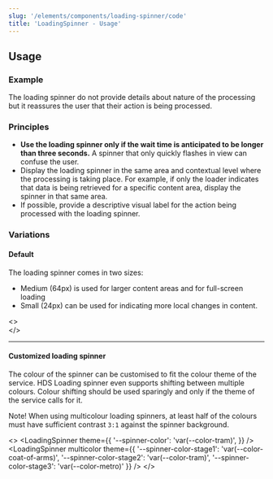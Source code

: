 ```yaml
---
slug: '/elements/components/loading-spinner/code'
title: 'LoadingSpinner - Usage'
---
```



## Usage

### Example
<LoadingSpinner />

The loading spinner do not provide details about nature of the processing but it reassures the user that their action is being processed.

### Principles
- **Use the loading spinner only if the wait time is anticipated to be longer than three seconds.** A spinner that only quickly flashes in view can confuse the user.
- Display the loading spinner in the same area and contextual level where the processing is taking place. For example, if only the loader indicates that data is being retrieved for a specific content area, display the spinner in that same area.
- If possible, provide a descriptive visual label for the action being processed with the loading spinner.

### Variations

#### Default
The loading spinner comes in two sizes: 
- Medium (64px) is used for larger content areas and for full-screen loading 
- Small (24px) can be used for indicating more local changes in content.

<>
  <LoadingSpinner />
  <br />
  <LoadingSpinner small />
</>

---

#### Customized loading spinner
The colour of the spinner can be customised to fit the colour theme of the service. HDS Loading spinner even supports shifting between multiple colours. Colour shifting should be used sparingly and only if the theme of the service calls for it.

Note! When using multicolour loading spinners, at least half of the colours must have sufficient contrast `3:1` against the spinner background.

<>
<LoadingSpinner
  theme={{
    '--spinner-color': 'var(--color-tram)',
  }}
  />
  <br />
<LoadingSpinner
  multicolor
  theme={{
    '--spinner-color-stage1': 'var(--color-coat-of-arms)',
    '--spinner-color-stage2': 'var(--color-tram)',
    '--spinner-color-stage3': 'var(--color-metro)'
  }}
/>
</>

